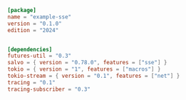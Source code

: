 
```toml  title="sse/Cargo.toml"
[package]
name = "example-sse"
version = "0.1.0"
edition = "2024"


[dependencies]
futures-util = "0.3"
salvo = { version = "0.78.0", features = ["sse"] }
tokio = { version = "1", features = ["macros"] }
tokio-stream = { version = "0.1", features = ["net"] }
tracing = "0.1"
tracing-subscriber = "0.3"

```